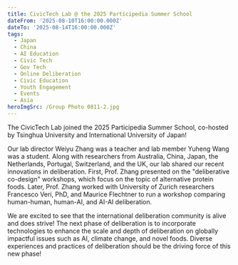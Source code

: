 ```yaml
---
title: CivicTech Lab @ the 2025 Participedia Summer School
dateFrom: '2025-08-10T16:00:00.000Z'
dateTo: '2025-08-14T16:00:00.000Z'
tags:
  - Japan
  - China
  - AI Education
  - Civic Tech
  - Gov Tech
  - Online Deliberation
  - Civic Education
  - Youth Engagement
  - Events
  - Asia
heroImgSrc: /Group Photo 0811-2.jpg
---
```


The CivicTech Lab joined the 2025 Participedia Summer School, co-hosted by Tsinghua University and International University of Japan! 

Our lab director Weiyu Zhang was a teacher and lab member Yuheng Wang was a student. Along with researchers from Australia, China, Japan, the Netherlands, Portugal, Switzerland, and the UK, our lab shared our recent innovations in deliberation. First, Prof. Zhang presented on the "deliberative co-design" workshops, which focus on the topic of alternative protein foods. Later, Prof. Zhang worked with University of Zurich researchers Francesco Veri, PhD, and Maurice Flechtner to run a workshop comparing human-human, human-AI, and AI-AI deliberation. 

We are excited to see that the international deliberation community is alive and does strive! The next phase of deliberation is to incorporate technologies to enhance the scale and depth of deliberation on globally impactful issues such as AI, climate change, and novel foods. Diverse experiences and practices of deliberation should be the driving force of this new phase!
